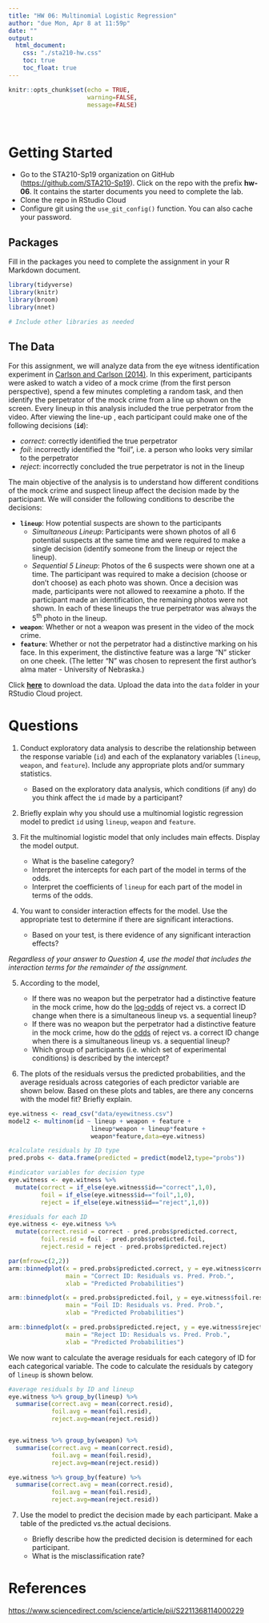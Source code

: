 ```yaml
---
title: "HW 06: Multinomial Logistic Regression"
author: "due Mon, Apr 8 at 11:59p"
date: ""
output: 
  html_document:
    css: "./sta210-hw.css"
    toc: true
    toc_float: true
---
```


```r
knitr::opts_chunk$set(echo = TRUE,
                      warning=FALSE,
                      message=FALSE)
```
<br>


# Getting Started

- Go to the STA210-Sp19 organization on GitHub ([https://github.com/STA210-Sp19](https://github.com/STA210-Sp19)). Click on the repo with the prefix **hw-06**. It contains the starter documents you need to complete the lab.
- Clone the repo in RStudio Cloud
- Configure git using the `use_git_config()` function. You can also cache your password.


## Packages 

Fill in the packages you need to complete the assignment in your R Markdown document. 

```r
library(tidyverse)
library(knitr)
library(broom)
library(nnet)

# Include other libraries as needed
```

##  The Data

For this assignment, we will analyze data from the eye witness identification experiment in [Carlson and Carlson (2014)](https://www.sciencedirect.com/science/article/pii/S2211368114000229). In this experiment, participants were asked to watch a video of a mock crime (from the first person perspective), spend a few minutes completing a random task, and then identify the perpetrator of the mock crime from a line up shown on the screen. Every lineup in this analysis included the true perpetrator from the video. After viewing the line-up , each participant could make one of the following decisions (**`id`**): 

- *correct*: correctly identified the true perpetrator
- *foil*: incorrectly identified the "foil", i.e. a person who looks very similar to the perpetrator
- *reject*: incorrectly concluded the true perpetrator is not in the lineup

The main objective of the analysis is to understand how different conditions of the mock crime and suspect lineup affect the decision made by the participant. We will consider the following conditions to describe the decisions: 

- **`lineup`**: How potential suspects are shown to the participants
    - *Simultaneous Lineup*: Participants were shown photos of all 6 potential suspects at the same time and were required to make a single decision (identify someone from the lineup or reject the lineup).
    - *Sequential 5 Lineup*: Photos of the 6 suspects were shown one at a time. The participant was required to make a decision (choose or don't choose) as each photo was shown. Once a decision was made, participants were not allowed to reexamine a photo. If the participant made an identification, the remaining photos were not shown. In each of these lineups the true perpetrator was always the 5<sup>th</sup> photo in the lineup.
- **`weapon`**:  Whether or not a weapon was present in the video of the mock crime.
- **`feature`**: Whether or not the perpetrator had a distinctive marking on his face. In this experiment, the distinctive feature was a large "N" sticker on one cheek. (The letter "N" was chosen to represent the first author's alma mater - University of Nebraska.)

Click [**here**](https://www2.stat.duke.edu/courses/Spring19/sta210.001/hw/data/eyewitness.csv) to download the data. Upload the data into the `data` folder in your RStudio Cloud project. 



# Questions 

1. Conduct exploratory data analysis to describe the relationship between the response variable (`id`) and each of the explanatory variables (`lineup`, `weapon`, and `feature`). Include any appropriate plots and/or summary statistics.
    - Based on the exploratory data analysis, which conditions (if any) do you think affect the `id` made by a participant?


2. Briefly explain why you should use a multinomial logistic regression model to predict `id` using `lineup`, `weapon` and `feature`. 

3. Fit the multinomial logistic model that only includes main effects. Display the model output. 
    - What is the baseline category? 
    - Interpret the intercepts for each part of the model in terms of the odds. 
    - Interpret the coefficients of `lineup` for each part of the model in terms of the odds. 
    
4. You want to consider interaction effects for the model. Use the appropriate test to determine if there are significant interactions.
    - Based on your test, is there evidence of any significant interaction effects?

*Regardless of your answer to Question 4, use the model that includes the interaction terms for the remainder of the assignment.* 

5. According to the model, 

    - If there was no weapon but the perpetrator had a distinctive feature in the mock crime, how do the <u>log-odds</u> of reject vs. a correct ID change when there is a simultaneous lineup vs. a sequential lineup? 
    - If there was no weapon but the perpetrator had a distinctive feature in the mock crime, how do the <u>odds</u> of reject vs. a correct ID change when there is a simultaneous lineup vs. a sequential lineup? 
    - Which group of participants (i.e. which set of experimental conditions) is described by the intercept?

6. The plots of the residuals versus the predicted probabilities, and the average residuals across categories of each predictor variable are shown below. Based on these plots and tables, are there any concerns with the model fit? Briefly explain. 

```r
eye.witness <- read_csv("data/eyewitness.csv")
model2 <- multinom(id ~ lineup + weapon + feature + 
                       lineup*weapon + lineup*feature + 
                       weapon*feature,data=eye.witness)
```

```r
#calculate residuals by ID type
pred.probs <- data.frame(predicted = predict(model2,type="probs"))

#indicator variables for decision type
eye.witness <- eye.witness %>% 
  mutate(correct = if_else(eye.witness$id=="correct",1,0),
         foil = if_else(eye.witness$id=="foil",1,0),
         reject = if_else(eye.witness$id=="reject",1,0))

#residuals for each ID
eye.witness <- eye.witness %>%
  mutate(correct.resid = correct - pred.probs$predicted.correct,
         foil.resid = foil - pred.probs$predicted.foil,
         reject.resid = reject - pred.probs$predicted.reject)
```


```r
par(mfrow=c(2,2))
arm::binnedplot(x = pred.probs$predicted.correct, y = eye.witness$correct.resid, 
                main = "Correct ID: Residuals vs. Pred. Prob.", 
                xlab = "Predicted Probabilities")

arm::binnedplot(x = pred.probs$predicted.foil, y = eye.witness$foil.resid, 
                main = "Foil ID: Residuals vs. Pred. Prob.",
                xlab = "Predicted Probabilities")

arm::binnedplot(x = pred.probs$predicted.reject, y = eye.witness$reject.resid, 
                main = "Reject ID: Residuals vs. Pred. Prob.",
                xlab = "Predicted Probabilities")

```

We now want to calculate the average residuals for each category of ID for each categorical variable. The code to calculate the residuals by category of `lineup` is shown below.

```r
#average residuals by ID and lineup 
eye.witness %>% group_by(lineup) %>%
  summarise(correct.avg = mean(correct.resid),
            foil.avg = mean(foil.resid),
            reject.avg=mean(reject.resid))


eye.witness %>% group_by(weapon) %>%
  summarise(correct.avg = mean(correct.resid),
            foil.avg = mean(foil.resid),
            reject.avg=mean(reject.resid))

eye.witness %>% group_by(feature) %>%
  summarise(correct.avg = mean(correct.resid),
            foil.avg = mean(foil.resid),
            reject.avg=mean(reject.resid))
```




7. Use the model to predict the decision made by each participant. Make a table of the predicted vs.the actual decisions. 

    - Briefly describe how the predicted decision is determined for each participant. 
    - What is the misclassification rate? 

# References 

[https://www.sciencedirect.com/science/article/pii/S2211368114000229](Carlson, C. and Carlson, M., 2014, An evaluation of lineup presentation, weapon presence, and a distinctive feature using ROC analysis, *Journal of Applied Research in Memory and Cognition*, 3: 45-53.)


<!--
# Grading

| **Total** | **50** |
|-------------------------------------------------------------|:--:|
| Questions 1 - 5 | 40 |
| Documents complete and neatly organized (Markdown and knitted documents) | 5 |
| Answers written in complete sentences | 3 |
| Regular and informative commit messages | 2 |
-->

